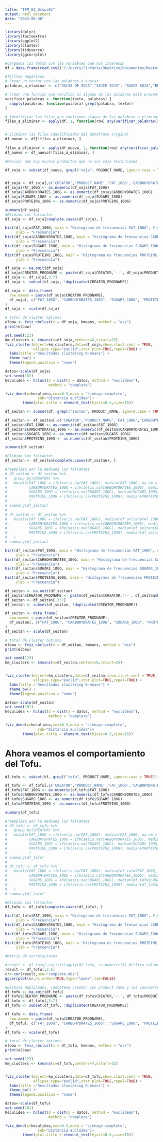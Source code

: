 ```yaml
---
title: "TFM_E2_Grupo02"
output: html_document
date: "2023-06-08"
---
```

  
```r
library(dplyr)
library(factoextra)
library(ggplot2)
library(cluster)
library(tidyverse)
library(ggcorrplot)

```


```r
#cargamos los datos con las variables que nos interesan
df = data.frame(read.csv2('C:/Users/linfante/OneDrive/Documentos/MasterBigData/TFM/tfm_master_ds/1 - BackEnd/Datos/alimentos v1.csv', sep=','))
```


```r
#filtros negativos
# Crear un vector con las palabras a buscar
palabras_a_eliminar <- c("SALSA DE SOJA","SAUCE SOJA", "SAUCE SOJA","BEBIDA DE SOJA", "YAOURT SOJA","YOGURT DE SOJA","GALLETAS","CHOCOLAT","SPAGHETTI","ARROZ Y SOJA","LECHE","MOUSSE","MILK","ACEITE","DESSERT","PAN SOJA","BOISSON SOJA", "GLACE","ML","SAUCE DE SOJA","SAUCE","SALSA","BIBEDA DE SOJA","LAIT SOJA","VIVESOY SOJA","LAIT DE SOJA","YAOURT","POSTRE","MUESLI","YOGUR","BEBIDA","MARGARINA","VINAIGRETTE")

# Crear una función que verifica si alguna de las palabras está presente en el texto
verificar_palabras <- function(texto, palabras) {
  sapply(palabras, function(palabra) grepl(palabra, texto))
}

# Identificar las filas que contienen alguna de las palabras a eliminar
filas_a_eliminar <- apply(df, 1, function(row) any(verificar_palabras(row["PRODUCT_NAME"], palabras_a_eliminar)))


# Eliminar las filas identificadas del dataframe original
df_nuevo <- df[!filas_a_eliminar, ]
	
filas_a_eliminar <- apply(df_nuevo, 1, function(row) any(verificar_palabras(row["QUANTITY"], palabras_a_eliminar)))
df_nuevo <- df_nuevo[!filas_a_eliminar, ]
```


```r
#Revisar que hay muchos productos que no son soja texturizada

df_soja <- subset(df_nuevo, grepl("soja", PRODUCT_NAME, ignore.case = TRUE)) ## Registros que contienen la palabra "soja"


df_soja <- df_soja[,c('CREATOR','PRODUCT_NAME','FAT_100G','CARBOHYDRATES_100G','SUGARS_100G','PROTEINS_100G')]
df_soja$FAT_100G <- as.numeric(df_soja$FAT_100G)
df_soja$CARBOHYDRATES_100G <- as.numeric(df_soja$CARBOHYDRATES_100G)
df_soja$SUGARS_100G <- as.numeric(df_soja$SUGARS_100G)
df_soja$PROTEINS_100G <- as.numeric(df_soja$PROTEINS_100G)

summary(df_soja)
#Elimino los faltantes
df_soja <- df_soja[complete.cases(df_soja), ]

hist(df_soja$FAT_100G, main = "Histograma de frecuencias FAT_100G", # Frecuencia
     ylab = "Frecuencia")
hist(df_soja$CARBOHYDRATES_100G, main = "Histograma de frecuencias CARBOHYDRATES_100G", # Frecuencia
     ylab = "Frecuencia")
hist(df_soja$SUGARS_100G, main = "Histograma de frecuencias SUGARS_100G", # Frecuencia
     ylab = "Frecuencia")
hist(df_soja$PROTEINS_100G, main = "Histograma de frecuencias PROTEINS_100G", # Frecuencia
     ylab = "Frecuencia")

df_soja <- na.omit(df_soja)
df_soja$CREATOR_PRODNAME <- paste(df_soja$CREATOR,'--', df_soja$PRODUCT_NAME)
df_soja <- df_soja[,3:7]
df_soja <- subset(df_soja, !duplicated(CREATOR_PRODNAME))

df_soja <- data.frame(
  row.names = paste(df_soja$CREATOR_PRODNAME),
  df_soja[, c("FAT_100G", "CARBOHYDRATES_100G", "SUGARS_100G", "PROTEINS_100G")]
)
df_soja <- scale(df_soja)

# total de cluster óptimos
elbow <- fviz_nbclust(x = df_soja, kmeans, method = "wss")
print(elbow)

set.seed(123)
km_clusters <- kmeans(x=df_soja,centers=8,nstart=25)
fviz_cluster(object=km_clusters,data=df_soja,show.clust.cent = TRUE,
             ellipse.type="euclid",star.plot=TRUE,repel=TRUE) +
  labs(title ="Resultados clustering K-means") +
  theme_bw() +
  theme(legend.position = "none")

datos<-scale(df_soja)
set.seed(101)
heculidea <- hclust(d = dist(x = datos, method = "euclidean"),
                    method = "complete")

fviz_dend(x=heculidea,cex=0.5,main = "Linkage completo",
               sub="Distancia euclídea")+
        theme(plot.title = element_text(hjust=0.5,size=15))

```




```r
df_seitan <- subset(df, grepl("seitan", PRODUCT_NAME, ignore.case = TRUE)) ## Registros que contienen la palabra "seitan"

df_seitan <- df_seitan[,c('CREATOR','PRODUCT_NAME','FAT_100G','CARBOHYDRATES_100G','SUGARS_100G','PROTEINS_100G')]
df_seitan$FAT_100G <- as.numeric(df_seitan$FAT_100G)
df_seitan$CARBOHYDRATES_100G <- as.numeric(df_seitan$CARBOHYDRATES_100G)
df_seitan$SUGARS_100G <- as.numeric(df_seitan$SUGARS_100G)
df_seitan$PROTEINS_100G <- as.numeric(df_seitan$PROTEINS_100G)

summary(df_seitan)
```

```r
#Elimino los faltantes
df_seitan <- df_seitan[complete.cases(df_seitan), ]
```


```r
#reemplazo por la mediana los faltantes
# df_seitan <- df_seitan %>%
#   group_by(CREATOR) %>%
#   mutate(FAT_100G = ifelse(is.na(FAT_100G), median(FAT_100G, na.rm = TRUE), FAT_100G),
#          CARBOHYDRATES_100G = ifelse(is.na(CARBOHYDRATES_100G), median(CARBOHYDRATES_100G, na.rm = TRUE), CARBOHYDRATES_100G),
#          SUGARS_100G = ifelse(is.na(SUGARS_100G), median(SUGARS_100G, na.rm = TRUE), SUGARS_100G),
#          PROTEINS_100G = ifelse(is.na(PROTEINS_100G), median(PROTEINS_100G, na.rm = TRUE), PROTEINS_100G)
#          )
# summary(df_seitan)
# 
# df_seitan <- df_seitan %>%
#   mutate(FAT_100G = ifelse(is.na(FAT_100G), median(df_seitan$FAT_100G, na.rm = TRUE), FAT_100G),
#          CARBOHYDRATES_100G = ifelse(is.na(CARBOHYDRATES_100G), median(df_seitan$CARBOHYDRATES_100G, na.rm = TRUE), CARBOHYDRATES_100G),
#          SUGARS_100G = ifelse(is.na(SUGARS_100G), median(df_seitan$SUGARS_100G, na.rm = TRUE), SUGARS_100G),
#          PROTEINS_100G = ifelse(is.na(PROTEINS_100G), median(df_seitan$PROTEINS_100G, na.rm = TRUE), PROTEINS_100G)
#   )
# summary(df_seitan)
```

```r
hist(df_seitan$FAT_100G, main = "Histograma de frecuencias FAT_100G", # Frecuencia
     ylab = "Frecuencia")
hist(df_seitan$CARBOHYDRATES_100G, main = "Histograma de frecuencias CARBOHYDRATES_100G", # Frecuencia
     ylab = "Frecuencia")
hist(df_seitan$SUGARS_100G, main = "Histograma de frecuencias SUGARS_100G", # Frecuencia
     ylab = "Frecuencia")
hist(df_seitan$PROTEINS_100G, main = "Histograma de frecuencias PROTEINS_100G", # Frecuencia
     ylab = "Frecuencia")
```


```r
df_seitan <- na.omit(df_seitan)
df_seitan$CREATOR_PRODNAME <- paste(df_seitan$CREATOR,'--', df_seitan$PRODUCT_NAME)
df_seitan <- df_seitan[,3:7]
df_seitan <- subset(df_seitan, !duplicated(CREATOR_PRODNAME))

df_seitan <- data.frame(
  row.names = paste(df_seitan$CREATOR_PRODNAME),
  df_seitan[, c("FAT_100G", "CARBOHYDRATES_100G", "SUGARS_100G", "PROTEINS_100G")]
)
df_seitan <- scale(df_seitan)
```

```r
# total de cluster óptimos
elbow <- fviz_nbclust(x = df_seitan, kmeans, method = "wss")
print(elbow)
```
```r
set.seed(123)
km_clusters <- kmeans(x=df_seitan,centers=6,nstart=25)


fviz_cluster(object=km_clusters,data=df_seitan,show.clust.cent = TRUE,
             ellipse.type="euclid",star.plot=TRUE,repel=TRUE) +
  labs(title ="Resultados clustering K-means") +
  theme_bw() +
  theme(legend.position = "none")
```

```r
datos<-scale(df_seitan)
set.seed(101)
heculidea <- hclust(d = dist(x = datos, method = "euclidean"),
                    method = "complete")

fviz_dend(x=heculidea,cex=0.5,main = "Linkage completo",
               sub="Distancia euclídea")+
        theme(plot.title = element_text(hjust=0.5,size=15))

```
# Ahora veamos el comportamiento del Tofu.

```r
df_tofu <- subset(df, grepl("tofu", PRODUCT_NAME, ignore.case = TRUE)) ## Registros que contienen la palabra "tofu"

df_tofu <- df_tofu[,c('CREATOR','PRODUCT_NAME','FAT_100G','CARBOHYDRATES_100G','SUGARS_100G','PROTEINS_100G')]
df_tofu$FAT_100G <- as.numeric(df_tofu$FAT_100G)
df_tofu$CARBOHYDRATES_100G <- as.numeric(df_tofu$CARBOHYDRATES_100G)
df_tofu$SUGARS_100G <- as.numeric(df_tofu$SUGARS_100G)
df_tofu$PROTEINS_100G <- as.numeric(df_tofu$PROTEINS_100G)

summary(df_tofu)
```


```r
#reemplazo por la mediana los faltantes
# df_tofu <- df_tofu %>%
#   group_by(CREATOR) %>%
#   mutate(FAT_100G = ifelse(is.na(FAT_100G), median(FAT_100G, na.rm = TRUE), FAT_100G),
#          CARBOHYDRATES_100G = ifelse(is.na(CARBOHYDRATES_100G), median(CARBOHYDRATES_100G, na.rm = TRUE), CARBOHYDRATES_100G),
#          SUGARS_100G = ifelse(is.na(SUGARS_100G), median(SUGARS_100G, na.rm = TRUE), SUGARS_100G),
#          PROTEINS_100G = ifelse(is.na(PROTEINS_100G), median(PROTEINS_100G, na.rm = TRUE), PROTEINS_100G)
#          )
# summary(df_tofu)
# 
# df_tofu <- df_tofu %>%
#   mutate(FAT_100G = ifelse(is.na(FAT_100G), median(df_tofu$FAT_100G, na.rm = TRUE), FAT_100G),
#          CARBOHYDRATES_100G = ifelse(is.na(CARBOHYDRATES_100G), median(df_tofu$CARBOHYDRATES_100G, na.rm = TRUE), CARBOHYDRATES_100G),
#          SUGARS_100G = ifelse(is.na(SUGARS_100G), median(df_tofu$SUGARS_100G, na.rm = TRUE), SUGARS_100G),
#          PROTEINS_100G = ifelse(is.na(PROTEINS_100G), median(df_tofu$PROTEINS_100G, na.rm = TRUE), PROTEINS_100G)
#   )
# summary(df_tofu)

```

```r
#Elimino los faltantes
df_tofu <- df_tofu[complete.cases(df_tofu), ]
```



```r
hist(df_tofu$FAT_100G, main = "Histograma de frecuencias FAT_100G", # Frecuencia
     ylab = "Frecuencia")
hist(df_tofu$CARBOHYDRATES_100G, main = "Histograma de frecuencias CARBOHYDRATES_100G", # Frecuencia
     ylab = "Frecuencia")
hist(df_tofu$SUGARS_100G, main = "Histograma de frecuencias SUGARS_100G", # Frecuencia
     ylab = "Frecuencia")
hist(df_tofu$PROTEINS_100G, main = "Histograma de frecuencias PROTEINS_100G", # Frecuencia
     ylab = "Frecuencia")
```

```r
#Matriz de correlaciones

#result <- df_tofu[,unlist(lapply(df_tofu, is.numeric))] #filtra columnas numéricas
result <- df_tofu[,3:6]
cr<-cor(result,use="complete.obs")
ggcorrplot(cr,hc.order=TRUE,type="lower",lab=FALSE)
```


```r
#Elimina duplicados, concatena creator con product name y los convierte en índices
df_tofu <- na.omit(df_tofu)
df_tofu$CREATOR_PRODNAME <- paste(df_tofu$CREATOR,'--', df_tofu$PRODUCT_NAME)
df_tofu <- df_tofu[,3:7]
df_tofu <- subset(df_tofu, !duplicated(CREATOR_PRODNAME))

df_tofu <- data.frame(
  row.names = paste(df_tofu$CREATOR_PRODNAME),
  df_tofu[, c("FAT_100G", "CARBOHYDRATES_100G", "SUGARS_100G", "PROTEINS_100G")]
)
df_tofu <- scale(df_tofu)
```



```r
# total de cluster óptimos
elbow <- fviz_nbclust(x = df_tofu, kmeans, method = "wss")
print(elbow)
```
```r
set.seed(123)
km_clusters <- kmeans(x=df_tofu,centers=7,nstart=25)


fviz_cluster(object=km_clusters,data=df_tofu,show.clust.cent = TRUE,
             ellipse.type="euclid",star.plot=TRUE,repel=TRUE) +
  labs(title ="Resultados clustering K-means") +
  theme_bw() +
  theme(legend.position = "none")
```

```r
datos<-scale(df_tofu)
set.seed(101)
heculidea <- hclust(d = dist(x = datos, method = "euclidean"),
                    method = "complete")

fviz_dend(x=heculidea,cex=0.5,main = "Linkage completo",
               sub="Distancia euclídea")+
        theme(plot.title = element_text(hjust=0.5,size=15))
```

